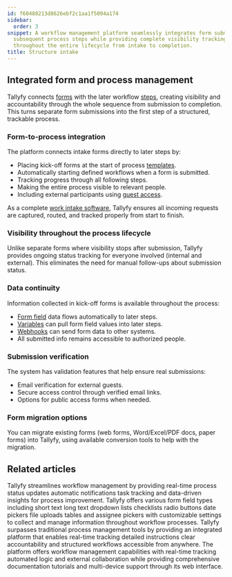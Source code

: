 ```yaml
---
id: f60480213d8626ebf2c1aa1f5094a174
sidebar:
  order: 3
snippet: A workflow management platform seamlessly integrates form submissions with
  subsequent process steps while providing complete visibility tracking and data continuity
  throughout the entire lifecycle from intake to completion.
title: Structure intake
---
```


## Integrated form and process management

Tallyfy connects [forms](/products/pro/tracking-and-tasks/tasks/what-are-form-fields-in-tallyfy/) with the later workflow [steps](/products/pro/tracking-and-tasks/processes/), creating visibility and accountability through the whole sequence from submission to completion. This turns separate form submissions into the first step of a structured, trackable process.

<lite-vimeo videoid="903080370"></lite-vimeo>

### Form-to-process integration

The platform connects intake forms directly to later steps by:
- Placing kick-off forms at the start of process [templates](/products/pro/documenting/templates/).
- Automatically starting defined workflows when a form is submitted.
- Tracking progress through all following steps.
- Making the entire process visible to relevant people.
- Including external participants using [guest access](/products/pro/documenting/guests/).

As a complete [work intake software](https://tallyfy.com/solutions/work-intake-software/), Tallyfy ensures all incoming requests are captured, routed, and tracked properly from start to finish.

### Visibility throughout the process lifecycle

Unlike separate forms where visibility stops after submission, Tallyfy provides ongoing status tracking for everyone involved (internal and external). This eliminates the need for manual follow-ups about submission status.

### Data continuity

Information collected in kick-off forms is available throughout the process:
- [Form field](/products/pro/tracking-and-tasks/tasks/what-are-form-fields-in-tallyfy/) data flows automatically to later steps.
- [Variables](/products/pro/documenting/templates/variables/) can pull form field values into later steps.
- [Webhooks](/products/pro/integrations/webhooks/) can send form data to other systems.
- All submitted info remains accessible to authorized people.

### Submission verification

The system has validation features that help ensure real submissions:
- Email verification for external guests.
- Secure access control through verified email links.
- Options for public access forms when needed.

### Form migration options

You can migrate existing forms (web forms, Word/Excel/PDF docs, paper forms) into Tallyfy, using available conversion tools to help with the migration.


## Related articles
<CardGrid>
<LinkTitleCard header="<b>Features > Real time status</b>" href="/products/pro/tutorials/features/real-time-status/" > Tallyfy streamlines workflow management by providing real-time process status updates automatic notifications task tracking and data-driven insights for process improvement. </LinkTitleCard>
<LinkTitleCard header="<b>Tasks > Types of form fields</b>" href="/products/pro/tracking-and-tasks/tasks/what-are-form-fields-in-tallyfy/" > Tallyfy offers various form field types including short text long text dropdown lists checklists radio buttons date pickers file uploads tables and assignee pickers with customizable settings to collect and manage information throughout workflow processes. </LinkTitleCard>
<LinkTitleCard header="<b>Tracking And Tasks > Comparison with flowcharts and spreadsheets</b>" href="/products/pro/tracking-and-tasks/can-i-build-a-flowchart-in-tallyfy/" > Tallyfy surpasses traditional process management tools by providing an integrated platform that enables real-time tracking detailed instructions clear accountability and structured workflows accessible from anywhere. </LinkTitleCard>
<LinkTitleCard header="<b>Tutorials > Key features</b>" href="/products/pro/tutorials/features/" > The platform offers workflow management capabilities with real-time tracking automated logic and external collaboration while providing comprehensive documentation tutorials and multi-device support through its web interface. </LinkTitleCard>
</CardGrid>